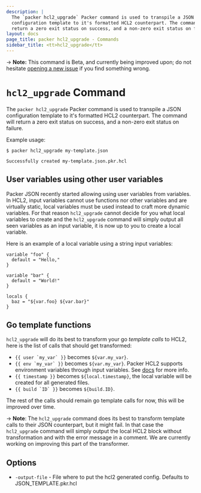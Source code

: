 ```yaml
---
description: |
  The `packer hcl2_upgrade` Packer command is used to transpile a JSON
  configuration template to it's formatted HCL2 counterpart. The command will
  return a zero exit status on success, and a non-zero exit status on failure.
layout: docs
page_title: packer hcl2_upgrade - Commands
sidebar_title: <tt>hcl2_upgrade</tt>
---
```


-> **Note:** This command is Beta, and currently being improved upon; do not
hesitate [opening a new
issue](https://github.com/hashicorp/packer/issues/new/choose) if you find
something wrong.

# `hcl2_upgrade` Command

The `packer hcl2_upgrade` Packer command is used to transpile a JSON
configuration template to it's formatted HCL2 counterpart. The command will
return a zero exit status on success, and a non-zero exit status on failure.

Example usage:

```shell-session
$ packer hcl2_upgrade my-template.json

Successfully created my-template.json.pkr.hcl
```

## User variables using other user variables

Packer JSON recently started allowing using user variables from variables. In
HCL2, input variables cannot use functions nor other variables and are
virtually static, local variables must be used instead to craft more dynamic
variables. For that reason `hcl2_upgrade` cannot decide for you what local
variables to create and the `hcl2_upgrade` command will simply output all seen
variables as an input variable, it is now up to you to create a local variable.

Here is an example of a local variable using a string input variables:

```hcl
variable "foo" {
  default = "Hello,"
}

variable "bar" {
  default = "World!"
}

locals {
  baz = "${var.foo} ${var.bar}"
}
```

## Go template functions

`hcl2_upgrade` will do its best to transform your go _template calls_ to HCL2,
here is the list of calls that should get transformed:

- `` {{ user `my_var` }} `` becomes `${var.my_var}`.
- `` {{ env `my_var` }} `` becomes `${var.my_var}`. Packer HCL2 supports
  environment variables through input variables. See
  [docs](http://packer.io/docs/from-1.5/variables#environment-variables)
  for more info.
- `{{ timestamp }}` becomes `${local.timestamp}`, the local variable
  will be created for all generated files.
- `` {{ build `ID` }} `` becomes `${build.ID}`.

The rest of the calls should remain go template calls for now, this will be
improved over time.

-> **Note**: The `hcl2_upgrade` command does its best to transform template
calls to their JSON counterpart, but it might fail. In that case the
`hcl2_upgrade` command will simply output the local HCL2 block without
transformation and with the error message in a comment. We are currently
working on improving this part of the transformer.

## Options

- `-output-file` - File where to put the hcl2 generated config. Defaults to
  JSON_TEMPLATE.pkr.hcl
